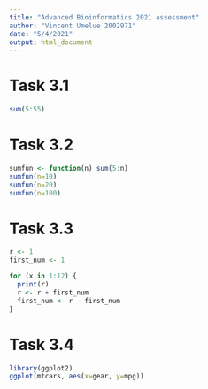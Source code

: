 ```yaml
---
title: "Advanced Bioinformatics 2021 assessment"
author: "Vincent Umelue 2002971"
date: "5/4/2021"
output: html_document
---
```


# Task 3.1
```r
sum(5:55)
```

# Task 3.2
```r
sumfun <- function(n) sum(5:n)
sumfun(n=10)
sumfun(n=20)
sumfun(n=100)
```

# Task 3.3
```r
r <- 1
first_num <- 1

for (x in 1:12) {
  print(r)
  r <- r + first_num
  first_num <- r - first_num
}
```

# Task 3.4
```r
library(ggplot2)
ggplot(mtcars, aes(x=gear, y=mpg))
```


